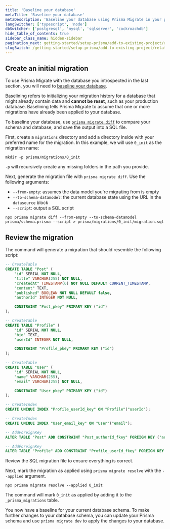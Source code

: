 ```yaml
---
title: 'Baseline your database'
metaTitle: 'Baseline your database'
metaDescription: 'Baseline your database using Prisma Migrate in your project'
langSwitcher: ['typescript', 'node']
dbSwitcher: ['postgresql', 'mysql', 'sqlserver', 'cockroachdb']
hide_table_of_contents: true
sidebar_class_name: hidden-sidebar
pagination_next: getting-started/setup-prisma/add-to-existing-project/relational-databases/install-prisma-client-node-postgresql
slugSwitch: /getting-started/setup-prisma/add-to-existing-project/relational-databases/baseline-your-database-
---
```

 

## Create an initial migration

To use Prisma Migrate with the database you introspected in the last section, you will need to [baseline your database](/orm/prisma-migrate/getting-started).

Baselining refers to initializing your migration history for a database that might already contain data and **cannot be reset**, such as your production database. Baselining tells Prisma Migrate to assume that one or more migrations have already been applied to your database.

To baseline your database, use [`prisma migrate diff`](/orm/reference/prisma-cli-reference#migrate-diff) to compare your schema and database, and save the output into a SQL file.

First, create a `migrations` directory and add a directory inside with your preferred name for the migration. In this example, we will use `0_init` as the migration name:

```terminal
mkdir -p prisma/migrations/0_init
```

<Admonition type="info">

`-p` will recursively create any missing folders in the path you provide.

</Admonition>

Next, generate the migration file with `prisma migrate diff`. Use the following arguments:

- `--from-empty`: assumes the data model you're migrating from is empty
- `--to-schema-datamodel`: the current database state using the URL in the `datasource` block
- `--script`: output a SQL script

```terminal wrap
npx prisma migrate diff --from-empty --to-schema-datamodel prisma/schema.prisma --script > prisma/migrations/0_init/migration.sql
```

## Review the migration

The command will generate a migration that should resemble the following script:

```sql file=prisma/migrations/0_init/migration.sql
-- CreateTable
CREATE TABLE "Post" (
    "id" SERIAL NOT NULL,
    "title" VARCHAR(255) NOT NULL,
    "createdAt" TIMESTAMP(6) NOT NULL DEFAULT CURRENT_TIMESTAMP,
    "content" TEXT,
    "published" BOOLEAN NOT NULL DEFAULT false,
    "authorId" INTEGER NOT NULL,

    CONSTRAINT "Post_pkey" PRIMARY KEY ("id")
);

-- CreateTable
CREATE TABLE "Profile" (
    "id" SERIAL NOT NULL,
    "bio" TEXT,
    "userId" INTEGER NOT NULL,

    CONSTRAINT "Profile_pkey" PRIMARY KEY ("id")
);

-- CreateTable
CREATE TABLE "User" (
    "id" SERIAL NOT NULL,
    "name" VARCHAR(255),
    "email" VARCHAR(255) NOT NULL,

    CONSTRAINT "User_pkey" PRIMARY KEY ("id")
);

-- CreateIndex
CREATE UNIQUE INDEX "Profile_userId_key" ON "Profile"("userId");

-- CreateIndex
CREATE UNIQUE INDEX "User_email_key" ON "User"("email");

-- AddForeignKey
ALTER TABLE "Post" ADD CONSTRAINT "Post_authorId_fkey" FOREIGN KEY ("authorId") REFERENCES "User"("id") ON DELETE NO ACTION ON UPDATE NO ACTION;

-- AddForeignKey
ALTER TABLE "Profile" ADD CONSTRAINT "Profile_userId_fkey" FOREIGN KEY ("userId") REFERENCES "User"("id") ON DELETE NO ACTION ON UPDATE NO ACTION;
```

Review the SQL migration file to ensure everything is correct.

Next, mark the migration as applied using `prisma migrate resolve` with the `--applied` argument.

```terminal
npx prisma migrate resolve --applied 0_init
```

The command will mark `0_init` as applied by adding it to the `_prisma_migrations` table.

You now have a baseline for your current database schema. To make further changes to your database schema, you can update your Prisma schema and use `prisma migrate dev` to apply the changes to your database.
